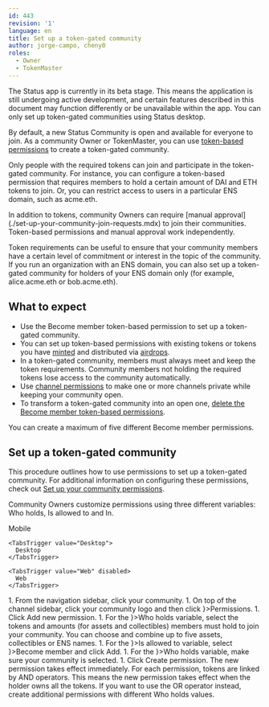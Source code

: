 ```yaml
---
id: 443
revision: '1'
language: en
title: Set up a token-gated community
author: jorge-campo, cheny0
roles:
  - Owner
  - TokenMaster
---
```


<Admonition type="beta" status="Status app is currently in beta stage">
  The Status app is currently in its beta stage. This means the application is still undergoing active development, and certain features described in this document may function differently or be unavailable within the app.
</Admonition>

<Admonition type="info">
  You can only set up token-gated communities using Status desktop.
</Admonition>

By default, a new Status Community is open and available for everyone to join. As a community Owner or TokenMaster, you can use [token-based permissions](./set-up-your-community-permissions.mdx) to create a token-gated community.

Only people with the required tokens can join and participate in the token-gated community. For instance, you can configure a token-based permission that requires members to hold a certain amount of DAI and ETH tokens to join. Or, you can restrict access to users in a particular ENS domain, such as acme.eth.

<Admonition type="info">
  In addition to tokens, community Owners can require [manual approval](./set-up-your-community-join-requests.mdx) to join their communities. Token-based permissions and manual approval work independently.
</Admonition>

Token requirements can be useful to ensure that your community members have a certain level of commitment or interest in the topic of the community. If you run an organization with an ENS domain, you can also set up a token-gated community for holders of your ENS domain only (for example, alice.acme.eth or bob.acme.eth).

## What to expect

- Use the <ContextTag>Become member</ContextTag> token-based permission to set up a token-gated community.
- You can set up token-based permissions with existing tokens or tokens you have [minted](./mint-tokens-for-your-community.mdx) and distributed via [airdrops](./how-to-airdrop-tokens-in-status.mdx).
- In a token-gated community, members must always meet and keep the token requirements. Community members not holding the required tokens lose access to the community automatically.
- Use [channel permissions](set-up-your-channel-permissions.mdx) to make one or more channels private while keeping your community open.
- To transform a token-gated community into an open one, [delete the <ContextTag>Become member</ContextTag> token-based permissions](./set-up-your-community-permissions.mdx#delete-community-permissions).

<Admonition type="info">
  You can create a maximum of five different <ContextTag>Become member</ContextTag> permissions.
</Admonition>

## Set up a token-gated community

This procedure outlines how to use permissions to set up a token-gated community. For additional information on configuring these permissions, check out [Set up your community permissions](./set-up-your-community-permissions.mdx).

Community Owners customize permissions using three different variables: <ContextTag>Who holds</ContextTag>, <ContextTag>Is allowed to</ContextTag> and <ContextTag>In</ContextTag>.

<Tabs defaultValue="Desktop">
  <TabsList size={32}>
    <TabsTrigger value="Mobile" disabled>
      Mobile
    </TabsTrigger>

    <TabsTrigger value="Desktop">
      Desktop
    </TabsTrigger>

    <TabsTrigger value="Web" disabled>
      Web
    </TabsTrigger>
  </TabsList>

  <TabsContent value="Desktop">
    1. From the navigation sidebar, click your community.
    1. On top of the channel sidebar, click your community logo and then click <ContextTag icon={<ObjectsDesktopIcon />}>Permissions</ContextTag>.
    1. Click <ContextTag>Add new permission</ContextTag>.
    1. For the <ContextTag icon={<InContactsDesktopIcon />}>Who holds</ContextTag> variable, select the tokens and amounts (for assets and collectibles) members must hold to join your community. You can choose and combine up to five assets, collectibles or ENS names.
    1. For the <ContextTag icon={<SecurityDesktopIcon />}>Is allowed to</ContextTag> variable, select <ContextTag icon={<InContactsDesktopIcon />}>Become member</ContextTag> and click <ContextTag>Add</ContextTag>.
    1. For the <ContextTag icon={<InContactsDesktopIcon />}>Who holds</ContextTag> variable, make sure your community is selected.
    1. Click <ContextTag>Create permission</ContextTag>. The new permission takes effect immediately.
  </TabsContent>
</Tabs>

<Admonition type="tip">
  For each permission, tokens are linked by <ContextTag>AND</ContextTag> operators. This means the new permission takes effect when the holder owns all the tokens. If you want to use the <ContextTag>OR</ContextTag> operator instead, create additional permissions with different <ContextTag>Who holds</ContextTag> values.
</Admonition>
